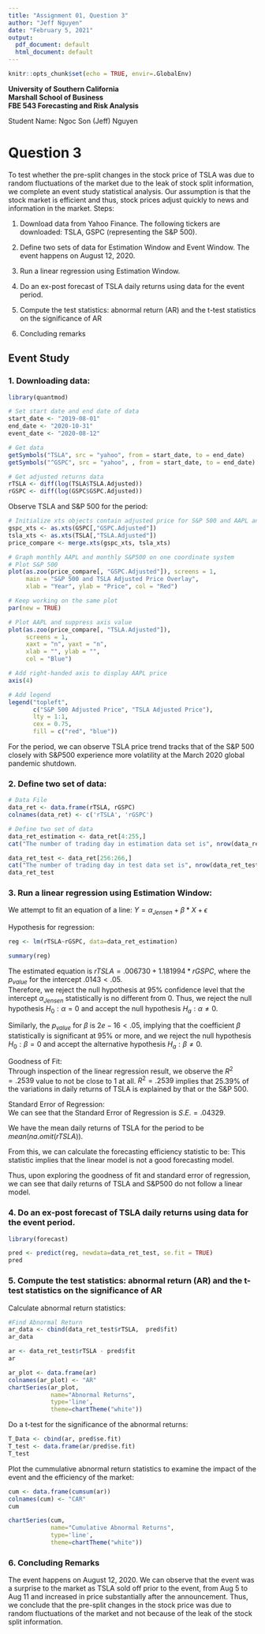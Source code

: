---
title: "Assignment 01, Question 3"
author: "Jeff Nguyen"
date: "February 5, 2021"
output:
  pdf_document: default
  html_document: default
---

```{r setup, include=FALSE}
knitr::opts_chunk$set(echo = TRUE, envir=.GlobalEnv)
```

**University of Southern California**  
**Marshall School of Business**  
**FBE 543 Forecasting and Risk Analysis**
  

Student Name: Ngoc Son (Jeff) Nguyen  


# **Question 3**
  
To test whether the pre-split changes in the stock price of TSLA was due to random fluctuations of the market due to the leak of stock split information, we complete an event study statistical analysis. Our assumption is that the stock market is efficient and thus, stock prices adjust quickly to news and information in the market. Steps:
  
1. Download data from Yahoo Finance. The following tickers are downloaded: TSLA, GSPC (representing the S&P 500).
  
2. Define two sets of data for Estimation Window and Event Window. The event happens on August 12, 2020.
  
3. Run a linear regression using Estimation Window.
  
4. Do an ex-post forecast of TSLA daily returns using data for the event period.
  
5. Compute the test statistics: abnormal return (AR) and the t-test statistics on the significance of AR
  
6. Concluding remarks
  
## **Event Study**

### 1. Downloading data:
  
```{r}
library(quantmod)

# Set start date and end date of data
start_date <- "2019-08-01"
end_date <- "2020-10-31"
event_date <- "2020-08-12"

# Get data
getSymbols("TSLA", src = "yahoo", from = start_date, to = end_date)
getSymbols("^GSPC", src = "yahoo", , from = start_date, to = end_date) # S&P 500

# Get adjusted returns data
rTSLA <- diff(log(TSLA$TSLA.Adjusted))
rGSPC <- diff(log(GSPC$GSPC.Adjusted))
```
  
Observe TSLA and S&P 500 for the period:
  
```{r}
# Initialize xts objects contain adjusted price for S&P 500 and AAPL and merge
gspc_xts <- as.xts(GSPC[,"GSPC.Adjusted"])
tsla_xts <- as.xts(TSLA[,"TSLA.Adjusted"])
price_compare <- merge.xts(gspc_xts, tsla_xts)

# Graph monthly AAPL and monthly S&P500 on one coordinate system
# Plot S&P 500
plot(as.zoo(price_compare[, "GSPC.Adjusted"]), screens = 1, 
     main = "S&P 500 and TSLA Adjusted Price Overlay", 
     xlab = "Year", ylab = "Price", col = "Red")

# Keep working on the same plot
par(new = TRUE)

# Plot AAPL and suppress axis value
plot(as.zoo(price_compare[, "TSLA.Adjusted"]), 
     screens = 1, 
     xaxt = "n", yaxt = "n", 
     xlab = "", ylab = "", 
     col = "Blue")

# Add right-handed axis to display AAPL price
axis(4)

# Add legend
legend("topleft", 
       c("S&P 500 Adjusted Price", "TSLA Adjusted Price"), 
       lty = 1:1, 
       cex = 0.75, 
       fill = c("red", "blue"))
```
  
For the period, we can observe TSLA price trend tracks that of the S&P 500 closely with S&P500 experience more volatility at the March 2020 global pandemic shutdown.

### 2. Define two set of data:
  
```{r}
# Data File
data_ret <- data.frame(rTSLA, rGSPC)
colnames(data_ret) <- c('rTSLA', 'rGSPC')

# Define two set of data
data_ret_estimation <- data_ret[4:255,]
cat("The number of trading day in estimation data set is", nrow(data_ret_estimation))

data_ret_test <- data_ret[256:266,]
cat("The number of trading day in test data set is", nrow(data_ret_test))
data_ret_test
```
  
### 3. Run a linear regression using Estimation Window:
  
We attempt to fit an equation of a line: $Y = \alpha_{Jensen} + \beta * X + \epsilon$  

Hypothesis for regression:  
\begin{equation}
  \begin{aligned}
    H_0: \alpha =& 0  \\
    H_a: \alpha \neq& 0  \\
    \text{and}  \\
    H_0: \beta =& 0  \\
    H_a: \beta \neq& 0  \\
  \end{aligned}
\end{equation}
  
```{r}
reg <- lm(rTSLA~rGSPC, data=data_ret_estimation)

summary(reg)
```
  
The estimated equation is $rTSLA = .006730 + 1.181994*rGSPC$, where the $p_{value}$ for the intercept $.0143 < .05$.  
Therefore, we reject the null hypothesis at 95% confidence level that the intercept $\alpha_{Jensen}$ statistically is no different from 0. Thus, we reject the null hypothesis $H_0: \alpha = 0$ and accept the null hypothesis $H_a: \alpha \neq 0$.    
  
Similarly, the $p_{value}$ for $\beta$ is $2e-16 < .05$, implying that the coefficient $\beta$ statistically is significant at 95% or more, and we reject the null hypothesis $H_0: \beta = 0$ and accept the alternative hypothesis $H_a: \beta \neq 0$.  

Goodness of Fit:  
Through inspection of the linear regression result, we observe the $R^2 = .2539$ value to not be close to 1 at all. $R^2 = .2539$ implies that $25.39\%$ of the variations in daily returns of TSLA is explained by that or the S&P 500.
  
Standard Error of Regression:  
We can see that the Standard Error of Regression is $S.E. = .04329$.
  
We have the mean daily returns of TSLA for the period to be $mean(na.omit(rTSLA))$.
  
From this, we can calculate the forecasting efficiency statistic to be: 
\begin{equation}
  \begin{aligned}
    \frac{S.E.}{\overline Y} =& \frac{.04329}{`r mean(na.omit(rTSLA))`}   \\
                             =& `r round(.04329*100/mean(na.omit(rTSLA)),2)`\% > 10\%  \\
  \end{aligned}
\end{equation}
This statistic implies that the linear model is not a good forecasting model.  

Thus, upon exploring the goodness of fit and standard error of regression, we can see that daily returns of TSLA and S&P500 do not follow a linear model.
  
### 4. Do an ex-post forecast of TSLA daily returns using data for the event period.
  
```{r}
library(forecast)

pred <- predict(reg, newdata=data_ret_test, se.fit = TRUE)
pred
```

### 5. Compute the test statistics: abnormal return (AR) and the t-test statistics on the significance of AR
  
Calculate abnormal return statistics:
  
```{r}
#Find Abnormal Return
ar_data <- cbind(data_ret_test$rTSLA,  pred$fit)
ar_data

ar <- data_ret_test$rTSLA - pred$fit
ar

ar_plot <- data.frame(ar)
colnames(ar_plot) <- "AR"
chartSeries(ar_plot, 
            name="Abnormal Returns", 
            type='line', 
            theme=chartTheme("white"))
```
  
Do a t-test for the significance of the abnormal returns:
  
```{r}
T_Data <- cbind(ar, pred$se.fit)
T_test <- data.frame(ar/pred$se.fit)
T_test
```
  
Plot the cummulative abnormal return statistics to examine the impact of the event and the efficiency of the market:
  
```{r}
cum <- data.frame(cumsum(ar))
colnames(cum) <- "CAR"
cum

chartSeries(cum, 
            name="Cumulative Abnormal Returns", 
            type='line', 
            theme=chartTheme("white"))
```
  
### 6. Concluding Remarks
  
The event happens on August 12, 2020. We can observe that the event was a surprise to the market as TSLA sold off prior to the event, from Aug 5 to Aug 11 and increased in price substantially after the announcement. Thus, we conclude that the pre-split changes in the stock price was due to random fluctuations of the market and not because of the leak of the stock split information.

